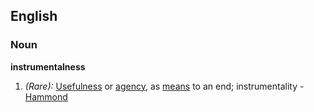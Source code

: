 ==English==

===Noun===
'''instrumentalness'''

#''(Rare):'' [[usefulness|Usefulness]] or [[agency]], as [[means]] to an end; instrumentality - [[Hammond]]